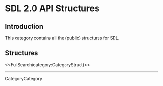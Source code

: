 <!-- #master-page:CategoryTemplate -->
<!-- #master-date:Unknown-Date -->
<!-- format wiki -->
<!-- language en -->

= SDL 2.0 API Structures =


== Introduction ==

This category contains all the (public) structures for SDL.

== Structures ==

<<FullSearch(category:CategoryStruct)>>

----
CategoryCategory

